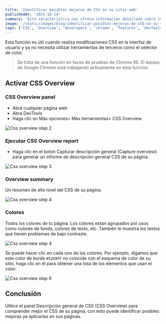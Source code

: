 ```yaml
---
title: 'Identificar posibles mejoras de CSS en su sitio web'
publishedAt: '2021-10-14'
summary: 'Esta caracteristica nos ofrece información detallada sobre colores, fuentes, media queries y declaraciones no utilizadas (Unused declarations).'
image: '/static/images/blog/identificar-posibles-mejoras-de-CSS-en-su-sitio-web/preview.png'
tags: ['CSS', 'Overview', 'developers', 'chrome', 'features', 'DevTools']
---
```


Esta función es útil cuando realiza modificaciones CSS en la interfaz de usuario y ya no necesita utilizar herramientas de terceros como el selector de color.

> Se trata de una función en faces de pruebas de Chrome 96. El equipo de Google Chrome está trabajando activamente en esta función.

## Activar CSS Overview

### CSS Overview panel

- Abra cualquier página web
- Abra DevTools
- Haga clic en Más opciones> Más herramientas> CSS Overview.

<Image
  alt="Css overview step 2"
  src="/static/images/blog/identificar-posibles-mejoras-de-CSS-en-su-sitio-web/step-2.png"
  width={200}
  height={130}
  layout="responsive"
  quality="100"
  priority
/>

### Ejecutar CSS Overview report

- Haga clic en el botón Capturar descripción general (Capture overview) para generar un informe de descripción general CSS de su página.

<Image
  alt="Css overview step 3"
  src="/static/images/blog/identificar-posibles-mejoras-de-CSS-en-su-sitio-web/step-3.png"
  width={200}
  height={130}
  layout="responsive"
  quality="100"
  priority
/>

### Overview summary

Un resumen de alto nivel del CSS de su página.

<Image
  alt="Css overview step 4"
  src="/static/images/blog/identificar-posibles-mejoras-de-CSS-en-su-sitio-web/step-4.png"
  width={200}
  height={130}
  layout="responsive"
  quality="100"
  priority
/>

### Colores

Todos los colores de tu página. Los colores están agrupados por usos como colores de fondo, colores de texto, etc. También le muestra los textos que tienen problemas de bajo contraste.

<Image
  alt="Css overview step 4"
  src="/static/images/blog/identificar-posibles-mejoras-de-CSS-en-su-sitio-web/step-5.png"
  width={200}
  height={130}
  layout="responsive"
  quality="100"
  priority
/>

Se puede hacer clic en cada uno de los colores. Por ejemplo, digamos que este color de borde `#52A9FF` no coincide con el esquema de color de su sitio, haga clic en él para obtener una lista de los elementos que usan el color.

<Image
  alt="Css overview step 6"
  src="/static/images/blog/identificar-posibles-mejoras-de-CSS-en-su-sitio-web/step-6.png"
  width={200}
  height={130}
  layout="responsive"
  quality="100"
  priority
/>

## Conclusión

Utilice el panel Descripción general de CSS (CSS Overview) para comprender mejor el CSS de su página, con esto puede identificar posibles mejoras ya aplicarlas en sus paginas.
